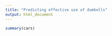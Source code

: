 ```yaml
---
title: "Predicting effective use of dumbells"
output: html_document
---
```




```r
summary(cars)
```


